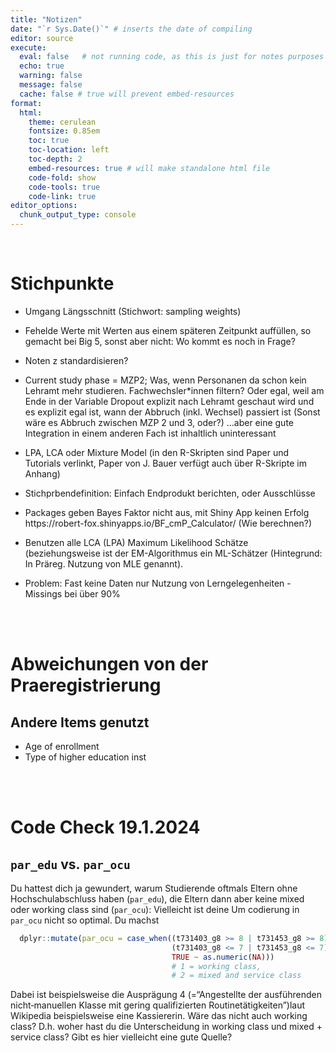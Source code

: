 ```yaml
---
title: "Notizen"
date: "`r Sys.Date()`" # inserts the date of compiling
editor: source
execute:
  eval: false   # not running code, as this is just for notes purposes
  echo: true
  warning: false
  message: false
  cache: false # true will prevent embed-resources
format: 
  html:
    theme: cerulean
    fontsize: 0.85em
    toc: true
    toc-location: left
    toc-depth: 2
    embed-resources: true # will make standalone html file
    code-fold: show
    code-tools: true
    code-link: true
editor_options: 
  chunk_output_type: console
---
```


\

# Stichpunkte

- Umgang Längsschnitt (Stichwort: sampling weights)
- Fehelde Werte mit Werten aus einem späteren Zeitpunkt auffüllen, so gemacht bei Big 5, sonst aber nicht: Wo kommt es noch in Frage?
- Noten z standardisieren?
- Current study phase = MZP2; Was, wenn Personanen da schon kein Lehramt mehr studieren. Fachwechsler*innen filtern? Oder egal, weil am 
  Ende in der Variable Dropout explizit nach Lehramt geschaut wird und es explizit egal ist, wann der Abbruch (inkl. Wechsel) passiert ist 
  (Sonst wäre es Abbruch zwischen MZP 2 und 3, oder?) ...aber eine gute Integration in einem anderen Fach ist inhaltlich uninteressant
- LPA, LCA oder Mixture Model (in den R-Skripten sind Paper und Tutorials verlinkt, Paper von J. Bauer verfügt auch über R-Skripte im Anhang)
- Stichprbendefinition: Einfach Endprodukt berichten, oder Ausschlüsse
- Packages geben Bayes Faktor nicht aus, mit Shiny App keinen Erfolg https://robert-fox.shinyapps.io/BF_cmP_Calculator/ (Wie berechnen?)
- Benutzen alle LCA (LPA) Maximum Likelihood Schätze (beziehungsweise ist der EM-Algorithmus ein ML-Schätzer (Hintegrund: In Präreg. Nutzung von MLE genannt).

- Problem: Fast keine Daten nur Nutzung von Lerngelegenheiten - Missings bei über 90%


\
\


# Abweichungen von der Praeregistrierung

## Andere Items genutzt
- Age of enrollment
- Type of higher education inst

\
\


# Code Check 19.1.2024

## `par_edu` vs. `par_ocu`
Du hattest dich ja gewundert, warum Studierende oftmals Eltern ohne Hochschulabschluss haben (`par_edu`), die Eltern dann aber keine mixed oder working class sind (`par_ocu`): Vielleicht ist deine Um codierung in `par_ocu` nicht so optimal. Du machst

```r
  dplyr::mutate(par_ocu = case_when((t731403_g8 >= 8 | t731453_g8 >= 8) ~ 1,    
                                    (t731403_g8 <= 7 | t731453_g8 <= 7) ~ 2,
                                    TRUE ~ as.numeric(NA)))
                                    # 1 = working class, 
                                    # 2 = mixed and service class
```

Dabei ist beispielsweise die Ausprägung 4 (="Angestellte der ausführenden nicht‐manuellen Klasse mit gering qualifizierten Routinetätigkeiten")laut Wikipedia beispielsweise eine Kassiererin. Wäre das nicht auch working class? D.h. woher hast du die Unterscheidung in working class und mixed + service class? Gibt es hier vielleicht eine gute Quelle?

